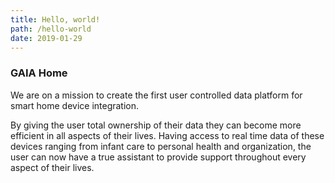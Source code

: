 ```yaml
---
title: Hello, world!
path: /hello-world
date: 2019-01-29
---
```



### GAIA Home 
We are on a mission to create the first user controlled data platform 
for smart home device integration.

By giving the user total ownership of their data they can become more 
efficient in all aspects of their lives.  Having access to real time 
data of these devices ranging from infant care to personal health and 
organization, the user can now have a true assistant to provide support 
throughout every aspect of their lives. 



